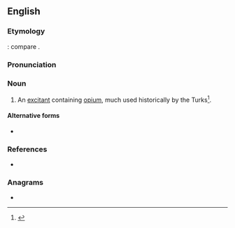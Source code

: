 {{also|masłach}}
==English==

===Etymology===
{{etyl|ar|en}} {{m|ar|مَسْلُوق}}: compare {{cog|fr|masloc}}.

===Pronunciation===
{{rfp|en}}

===Noun===
{{en-noun|-}}

# {{lb|en|medicine}} An [[excitant]] containing [[opium]], much used historically by the Turks<ref>{{RQ:Dunglison ML}}</ref>.

====Alternative forms====
* {{l|en|malach}}

===References===
<references/>
* {{R:Webster 1913}}
===Anagrams===
* {{anagrams|en|a=aachlms|chamals|chasmal}}